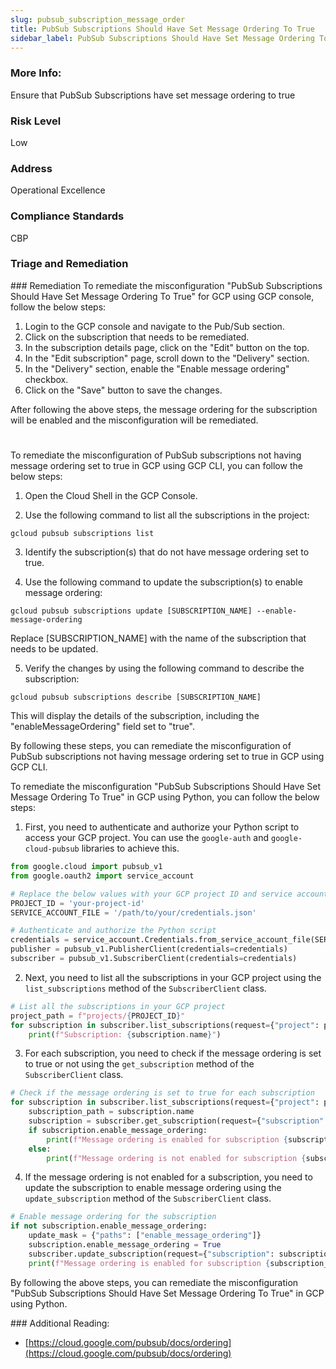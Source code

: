 ```yaml
---
slug: pubsub_subscription_message_order
title: PubSub Subscriptions Should Have Set Message Ordering To True
sidebar_label: PubSub Subscriptions Should Have Set Message Ordering To True
---
```


### More Info:

Ensure that PubSub Subscriptions have set message ordering to true

### Risk Level

Low

### Address

Operational Excellence

### Compliance Standards

CBP


### Triage and Remediation
<Tabs>
<Tab title='Remediation'>
### Remediation

<AccordionGroup>
<Accordion title='Using Console' defaultOpen='true'>
To remediate the misconfiguration "PubSub Subscriptions Should Have Set Message Ordering To True" for GCP using GCP console, follow the below steps:

1. Login to the GCP console and navigate to the Pub/Sub section.
2. Click on the subscription that needs to be remediated.
3. In the subscription details page, click on the "Edit" button on the top.
4. In the "Edit subscription" page, scroll down to the "Delivery" section.
5. In the "Delivery" section, enable the "Enable message ordering" checkbox.
6. Click on the "Save" button to save the changes.

After following the above steps, the message ordering for the subscription will be enabled and the misconfiguration will be remediated.

#
</Accordion>

<Accordion title='Using CLI'>
To remediate the misconfiguration of PubSub subscriptions not having message ordering set to true in GCP using GCP CLI, you can follow the below steps:

1. Open the Cloud Shell in the GCP Console.

2. Use the following command to list all the subscriptions in the project:

```
gcloud pubsub subscriptions list
```

3. Identify the subscription(s) that do not have message ordering set to true.

4. Use the following command to update the subscription(s) to enable message ordering:

```
gcloud pubsub subscriptions update [SUBSCRIPTION_NAME] --enable-message-ordering
```

Replace [SUBSCRIPTION_NAME] with the name of the subscription that needs to be updated.

5. Verify the changes by using the following command to describe the subscription:

```
gcloud pubsub subscriptions describe [SUBSCRIPTION_NAME]
```

This will display the details of the subscription, including the "enableMessageOrdering" field set to "true".

By following these steps, you can remediate the misconfiguration of PubSub subscriptions not having message ordering set to true in GCP using GCP CLI.
</Accordion>

<Accordion title='Using Python'>
To remediate the misconfiguration "PubSub Subscriptions Should Have Set Message Ordering To True" in GCP using Python, you can follow the below steps:

1. First, you need to authenticate and authorize your Python script to access your GCP project. You can use the `google-auth` and `google-cloud-pubsub` libraries to achieve this.

```python
from google.cloud import pubsub_v1
from google.oauth2 import service_account

# Replace the below values with your GCP project ID and service account credentials file path
PROJECT_ID = 'your-project-id'
SERVICE_ACCOUNT_FILE = '/path/to/your/credentials.json'

# Authenticate and authorize the Python script
credentials = service_account.Credentials.from_service_account_file(SERVICE_ACCOUNT_FILE)
publisher = pubsub_v1.PublisherClient(credentials=credentials)
subscriber = pubsub_v1.SubscriberClient(credentials=credentials)
```

2. Next, you need to list all the subscriptions in your GCP project using the `list_subscriptions` method of the `SubscriberClient` class.

```python
# List all the subscriptions in your GCP project
project_path = f"projects/{PROJECT_ID}"
for subscription in subscriber.list_subscriptions(request={"project": project_path}):
    print(f"Subscription: {subscription.name}")
```

3. For each subscription, you need to check if the message ordering is set to true or not using the `get_subscription` method of the `SubscriberClient` class.

```python
# Check if the message ordering is set to true for each subscription
for subscription in subscriber.list_subscriptions(request={"project": project_path}):
    subscription_path = subscription.name
    subscription = subscriber.get_subscription(request={"subscription": subscription_path})
    if subscription.enable_message_ordering:
        print(f"Message ordering is enabled for subscription {subscription_path}")
    else:
        print(f"Message ordering is not enabled for subscription {subscription_path}")
```

4. If the message ordering is not enabled for a subscription, you need to update the subscription to enable message ordering using the `update_subscription` method of the `SubscriberClient` class.

```python
# Enable message ordering for the subscription
if not subscription.enable_message_ordering:
    update_mask = {"paths": ["enable_message_ordering"]}
    subscription.enable_message_ordering = True
    subscriber.update_subscription(request={"subscription": subscription, "update_mask": update_mask})
    print(f"Message ordering is enabled for subscription {subscription_path}")
```

By following the above steps, you can remediate the misconfiguration "PubSub Subscriptions Should Have Set Message Ordering To True" in GCP using Python.
</Accordion>

</AccordionGroup>
</Tab>
</Tabs>
### Additional Reading:

- [https://cloud.google.com/pubsub/docs/ordering](https://cloud.google.com/pubsub/docs/ordering) 

